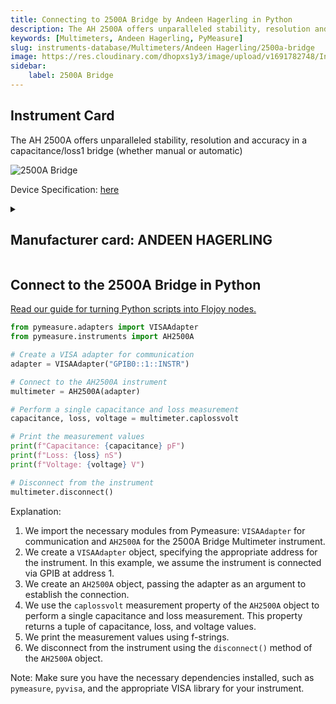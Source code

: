 ```yaml
---
title: Connecting to 2500A Bridge by Andeen Hagerling in Python
description: The AH 2500A offers unparalleled stability, resolution and accuracy in a capacitance/loss1 bridge (whether manual or automatic)
keywords: [Multimeters, Andeen Hagerling, PyMeasure] 
slug: instruments-database/Multimeters/Andeen Hagerling/2500a-bridge 
image: https://res.cloudinary.com/dhopxs1y3/image/upload/v1691782748/Instruments/Multimeters/2500A-Bridge/2500A-Bridge.jpg
sidebar:
    label: 2500A Bridge 
---
```



## Instrument Card

The AH 2500A offers unparalleled stability, resolution and accuracy in a capacitance/loss1 bridge (whether manual or automatic)

![2500A Bridge](https://res.cloudinary.com/dhopxs1y3/image/upload/v1691782748/Instruments/Multimeters/2500A-Bridge/2500A-Bridge.jpg)

Device Specification: [here](https://manuals.repeater-builder.com/te-files/MISCELLANEOUS/ANDEEN-HAGERLING%202500A%20Operation.pdf)

<details style={{ marginTop: "15px"}}>
<summary><h2 style={{display:'inline'}}>Manufacturer card: ANDEEN HAGERLING</h2></summary>

![ANDEEN HAGERLING](https://res.cloudinary.com/dhopxs1y3/image/upload/v1692806198/Instruments/Vendor%20Logos/Andeen_Hagerling.png)

**Andeen**-**Hagerling**, Inc. - manufacturers of the world's most accurate capacitance bridges and standards

- Headquarters: US
- Yearly Revenue (millions, USD): 1
- Vendor Website: [here](https://www.andeen-hagerling.com/)

</details>


<FeaturedInstrumentVideo category="MULTIMETERS" />

## Connect to the 2500A Bridge in Python

[Read our guide for turning Python scripts into Flojoy nodes.](https://docs.flojoy.ai/contribution/blocks/custom-flojoy-block/)



<Tabs>
<TabItem value="Flojoy" label="Flojoy" className="flojoy-instrument-tabs">

<SectionsCard category="MULTIMETERS" manufacturer="Andeen Hagerling"></SectionsCard>

</TabItem>
<TabItem value="PyMeasure" label="PyMeasure">


```python
from pymeasure.adapters import VISAAdapter
from pymeasure.instruments import AH2500A

# Create a VISA adapter for communication
adapter = VISAAdapter("GPIB0::1::INSTR")

# Connect to the AH2500A instrument
multimeter = AH2500A(adapter)

# Perform a single capacitance and loss measurement
capacitance, loss, voltage = multimeter.caplossvolt

# Print the measurement values
print(f"Capacitance: {capacitance} pF")
print(f"Loss: {loss} nS")
print(f"Voltage: {voltage} V")

# Disconnect from the instrument
multimeter.disconnect()
```

Explanation:
1. We import the necessary modules from Pymeasure: `VISAAdapter` for communication and `AH2500A` for the 2500A Bridge Multimeter instrument.
2. We create a `VISAAdapter` object, specifying the appropriate address for the instrument. In this example, we assume the instrument is connected via GPIB at address 1.
3. We create an `AH2500A` object, passing the adapter as an argument to establish the connection.
4. We use the `caplossvolt` measurement property of the `AH2500A` object to perform a single capacitance and loss measurement. This property returns a tuple of capacitance, loss, and voltage values.
5. We print the measurement values using f-strings.
6. We disconnect from the instrument using the `disconnect()` method of the `AH2500A` object.

Note: Make sure you have the necessary dependencies installed, such as `pymeasure`, `pyvisa`, and the appropriate VISA library for your instrument.

</TabItem>
</Tabs>